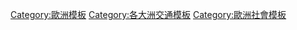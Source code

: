 <!---
For consistency, the name of this and similar categories use country/continent/regional names rather than adjectives or adjectivals, as some of these adjectives and adjectivals are less than straightforward (see [[List_of_adjectival_forms_of_place_names|List of adjectival forms of place names]]).
---->
{{template category
|type   = navbox
|topic  = [[:en:Transport_in_Europe|歐洲交通]]
|portal = 
}}

[[Category:歐洲模板|Category:歐洲模板]]
[[Category:各大洲交通模板|Category:各大洲交通模板]] 
[[Category:歐洲社會模板|Category:歐洲社會模板]]